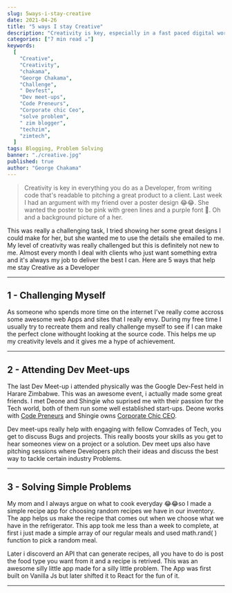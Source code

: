 ```yaml
---
slug: 5ways-i-stay-creative
date: 2021-04-26
title: "5 ways I stay Creative"
description: "Creativity is key, especially in a fast paced digital world. Every single Day i challenge my creativity in ways that can help me become even better like."
categories: ["7 min read ☕"]
keywords:
  [
    "Creative",
    "Creativity",
    "chakama",
    "George Chakama",
    "Challenge",
    " Devfest",
    "Dev meet-ups",
    "Code Preneurs",
    "Corporate chic Ceo",
    "solve problem",
    " zim blogger",
    "techzim",
    "zimtech",
  ]
tags: Blogging, Problem Solving
banner: "./creative.jpg"
published: true
author: "George Chakama"
---
```


> Creativity is key in everything you do as a Developer, from writing code that's readable to pitching a great product to a client. Last week I had an argument with my friend over a poster design 😂😂. She wanted the poster to be pink with green lines and a purple font 👐. Oh and a background picture of a her.

This was really a challenging task, I tried showing her some great designs I could make for her, but she wanted me to use the details she emailed to me. My level of creativity was really challenged but this is definitely not new to me. Almost every month I deal with clients who just want something extra and it's always my job to deliver the best I can. Here are 5 ways that help me stay Creative as a Developer

---

## 1 - Challenging Myself

As someone who spends more time on the internet I've really come accross some awesome web Apps and sites that I really envy. During my free time I usually try to recreate them and really challenge myself to see if I can make the perfect clone withought looking at the source code. This helps me up my creativity levels and it gives me a hype of achievement.

---

## 2 - Attending Dev Meet-ups

The last Dev Meet-up i attended physically was the Google Dev-Fest held in Harare Zimbabwe. This was an awesome event, i actually made some great friends. I met Deone and Shingie who suprised me with their passion for the Tech world, both of them run some well established start-ups. Deone works with [Code Preneurs](https://codepreneurs.co.zw/) and Shingie owns [Corporate Chic CEO](https://corporatechicceo.co.zw/).

Dev meet-ups really help with engaging with fellow Comrades of Tech, you get to discuss Bugs and projects. This really boosts your skills as you get to hear someones view on a project or a solution. Dev meet ups also have pitching sessions where Developers pitch their ideas and discuss the best way to tackle certain industry Problems.

---

## 3 - Solving Simple Problems

My mom and I always argue on what to cook everyday 😂😂so I made a simple recipe app for choosing random recipes we have in our inventory. The app helps us make the recipe that comes out when we choose what we have in the refrigerator. This app took me less than a week to complete, at first i just made a simple array of our regular meals and used math.rand( ) function to pick a random meal.

Later i discoverd an API that can generate recipes, all you have to do is post the food type you want from it and a recipe is retrived. This was an awesome silly little app made for a silly little problem. The App was first built on Vanilla Js but later shifted it to React for the fun of it.

---
